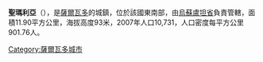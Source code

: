 '''聖瑪利亞'''（{{lang-es|Santa María}}），是[[薩爾瓦多|薩爾瓦多]]的城鎮，位於該國東南部，由[[烏蘇盧坦省|烏蘇盧坦省]]負責管轄，面積11.90平方公里，海拔高度93米，2007年人口10,731，人口密度每平方公里901.76人。

{{Coord|13|21|N|88|26|W|display=title}}

{{ElSalvador-geo-stub}}
[[Category:薩爾瓦多城市|Category:薩爾瓦多城市]]